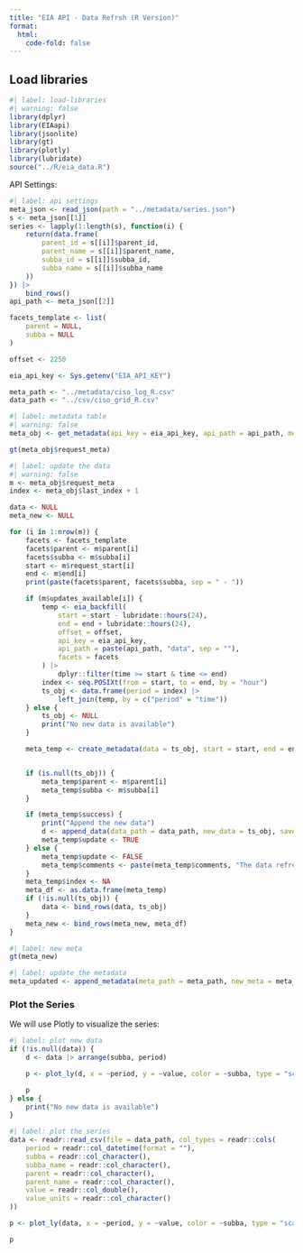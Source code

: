 ```yaml
---
title: "EIA API - Data Refrsh (R Version)"
format:
  html:
    code-fold: false
---
```


## Load libraries

```r
#| label: load-libraries
#| warning: false
library(dplyr)
library(EIAapi)
library(jsonlite)
library(gt)
library(plotly)
library(lubridate)
source("../R/eia_data.R")
```

API Settings:

```r
#| label: api settings
meta_json <- read_json(path = "../metadata/series.json")
s <- meta_json[[1]]
series <- lapply(1:length(s), function(i) {
    return(data.frame(
        parent_id = s[[i]]$parent_id,
        parent_name = s[[i]]$parent_name,
        subba_id = s[[i]]$subba_id,
        subba_name = s[[i]]$subba_name
    ))
}) |>
    bind_rows()
api_path <- meta_json[[2]]

facets_template <- list(
    parent = NULL,
    subba = NULL
)

offset <- 2250

eia_api_key <- Sys.getenv("EIA_API_KEY")

meta_path <- "../metadata/ciso_log_R.csv"
data_path <- "../csv/ciso_grid_R.csv"
```

```r
#| label: metadata table
#| warning: false
meta_obj <- get_metadata(api_key = eia_api_key, api_path = api_path, meta_path = meta_path, series = series)

gt(meta_obj$request_meta)
```


```r
#| label: update the data
#| warning: false
m <- meta_obj$request_meta
index <- meta_obj$last_index + 1

data <- NULL
meta_new <- NULL

for (i in 1:nrow(m)) {
    facets <- facets_template
    facets$parent <- m$parent[i]
    facets$subba <- m$subba[i]
    start <- m$request_start[i]
    end <- m$end[i]
    print(paste(facets$parent, facets$subba, sep = " - "))

    if (m$updates_available[i]) {
        temp <- eia_backfill(
            start = start - lubridate::hours(24),
            end = end + lubridate::hours(24),
            offset = offset,
            api_key = eia_api_key,
            api_path = paste(api_path, "data", sep = ""),
            facets = facets
        ) |>
            dplyr::filter(time >= start & time <= end)
        index <- seq.POSIXt(from = start, to = end, by = "hour")
        ts_obj <- data.frame(period = index) |>
            left_join(temp, by = c("period" = "time"))
    } else {
        ts_obj <- NULL
        print("No new data is available")
    }

    meta_temp <- create_metadata(data = ts_obj, start = start, end = end, type = "refresh")


    if (is.null(ts_obj)) {
        meta_temp$parent <- m$parent[i]
        meta_temp$subba <- m$subba[i]
    }

    if (meta_temp$success) {
        print("Append the new data")
        d <- append_data(data_path = data_path, new_data = ts_obj, save = TRUE)
        meta_temp$update <- TRUE
    } else {
        meta_temp$update <- FALSE
        meta_temp$comments <- paste(meta_temp$comments, "The data refresh failed, please check the log; ", sep = "")
    }
    meta_temp$index <- NA
    meta_df <- as.data.frame(meta_temp)
    if (!is.null(ts_obj)) {
        data <- bind_rows(data, ts_obj)
    }
    meta_new <- bind_rows(meta_new, meta_df)
}

```

```r
#| label: new meta
gt(meta_new)
```

```r
#| label: update the metadata
meta_updated <- append_metadata(meta_path = meta_path, new_meta = meta_new, save = TRUE, init = FALSE)
```

### Plot the Series

We will use Plotly to visualize the series:


```r
#| label: plot new data
if (!is.null(data)) {
    d <- data |> arrange(subba, period)

    p <- plot_ly(d, x = ~period, y = ~value, color = ~subba, type = "scatter", mode = "lines")

    p
} else {
    print("No new data is available")
}
```


```r
#| label: plot the series
data <- readr::read_csv(file = data_path, col_types = readr::cols(
    period = readr::col_datetime(format = ""),
    subba = readr::col_character(),
    subba_name = readr::col_character(),
    parent = readr::col_character(),
    parent_name = readr::col_character(),
    value = readr::col_double(),
    value_units = readr::col_character()
))

p <- plot_ly(data, x = ~period, y = ~value, color = ~subba, type = "scatter", mode = "lines")

p
```